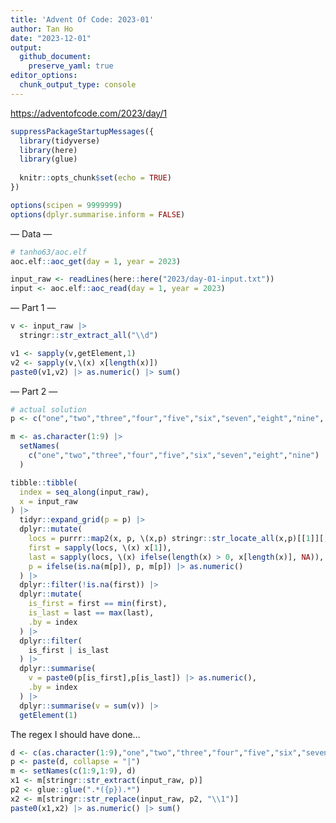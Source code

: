 ```yaml
---
title: 'Advent Of Code: 2023-01'
author: Tan Ho
date: "2023-12-01"
output:    
  github_document:     
    preserve_yaml: true
editor_options: 
  chunk_output_type: console
---
```


<https://adventofcode.com/2023/day/1>

```r
suppressPackageStartupMessages({
  library(tidyverse)
  library(here)
  library(glue)
  
  knitr::opts_chunk$set(echo = TRUE)
})

options(scipen = 9999999)
options(dplyr.summarise.inform = FALSE)
```

--- Data ---

```r
# tanho63/aoc.elf
aoc.elf::aoc_get(day = 1, year = 2023)
```

```r
input_raw <- readLines(here::here("2023/day-01-input.txt"))
input <- aoc.elf::aoc_read(day = 1, year = 2023)
```

--- Part 1 ---

```r
v <- input_raw |> 
  stringr::str_extract_all("\\d")

v1 <- sapply(v,getElement,1)
v2 <- sapply(v,\(x) x[length(x)])
paste0(v1,v2) |> as.numeric() |> sum()

```

--- Part 2 ---

```r
# actual solution
p <- c("one","two","three","four","five","six","seven","eight","nine", as.character(1:9))

m <- as.character(1:9) |> 
  setNames(
    c("one","two","three","four","five","six","seven","eight","nine")
  )

tibble::tibble(
  index = seq_along(input_raw),
  x = input_raw
) |> 
  tidyr::expand_grid(p = p) |> 
  dplyr::mutate(
    locs = purrr::map2(x, p, \(x,p) stringr::str_locate_all(x,p)[[1]][,1]),
    first = sapply(locs, \(x) x[1]),
    last = sapply(locs, \(x) ifelse(length(x) > 0, x[length(x)], NA)),
    p = ifelse(is.na(m[p]), p, m[p]) |> as.numeric()
  ) |>
  dplyr::filter(!is.na(first)) |>
  dplyr::mutate(
    is_first = first == min(first),
    is_last = last == max(last),
    .by = index
  ) |> 
  dplyr::filter(
    is_first | is_last
  ) |> 
  dplyr::summarise(
    v = paste0(p[is_first],p[is_last]) |> as.numeric(),
    .by = index
  ) |> 
  dplyr::summarise(v = sum(v)) |> 
  getElement(1)

```

The regex I should have done...

```r
d <- c(as.character(1:9),"one","two","three","four","five","six","seven","eight","nine")
p <- paste(d, collapse = "|")
m <- setNames(c(1:9,1:9), d)
x1 <- m[stringr::str_extract(input_raw, p)]
p2 <- glue::glue(".*({p}).*")
x2 <- m[stringr::str_replace(input_raw, p2, "\\1")]
paste0(x1,x2) |> as.numeric() |> sum()
```

